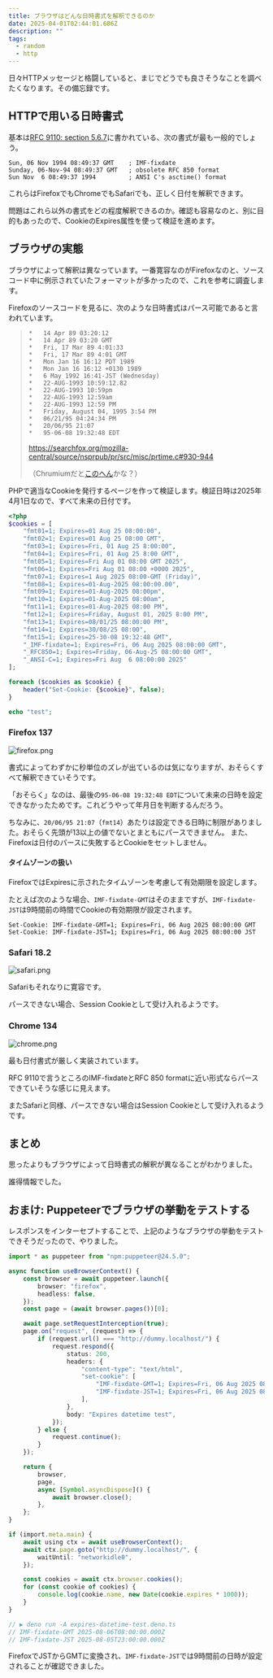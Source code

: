 ```yaml
---
title: ブラウザはどんな日時書式を解釈できるのか
date: 2025-04-01T02:44:01.686Z
description: ""
tags:
  - random
  - http
---
```


日々HTTPメッセージと格闘していると、まじでどうでも良さそうなことを調べたくなります。その備忘録です。

## HTTPで用いる日時書式

基本は[RFC 9110: section 5.6.7](https://www.rfc-editor.org/rfc/rfc9110.html#section-5.6.7)に書かれている、次の書式が最も一般的でしょう。

```plaintext
Sun, 06 Nov 1994 08:49:37 GMT    ; IMF-fixdate
Sunday, 06-Nov-94 08:49:37 GMT   ; obsolete RFC 850 format
Sun Nov  6 08:49:37 1994         ; ANSI C's asctime() format
```

これらはFirefoxでもChromeでもSafariでも、正しく日付を解釈できます。

問題はこれら以外の書式をどの程度解釈できるのか。確認も容易なのと、別に目的もあったので、CookieのExpires属性を使って検証を進めます。

## ブラウザの実態

ブラウザによって解釈は異なっています。一番寛容なのがFirefoxなのと、ソースコード中に例示されていたフォーマットが多かったので、これを参考に調査します。

Firefoxのソースコードを見るに、次のような日時書式はパース可能であると言われています。

> ```
> *   14 Apr 89 03:20:12
> *   14 Apr 89 03:20 GMT
> *   Fri, 17 Mar 89 4:01:33
> *   Fri, 17 Mar 89 4:01 GMT
> *   Mon Jan 16 16:12 PDT 1989
> *   Mon Jan 16 16:12 +0130 1989
> *   6 May 1992 16:41-JST (Wednesday)
> *   22-AUG-1993 10:59:12.82
> *   22-AUG-1993 10:59pm
> *   22-AUG-1993 12:59am
> *   22-AUG-1993 12:59 PM
> *   Friday, August 04, 1995 3:54 PM
> *   06/21/95 04:24:34 PM
> *   20/06/95 21:07
> *   95-06-08 19:32:48 EDT
> ```
>
> https://searchfox.org/mozilla-central/source/nsprpub/pr/src/misc/prtime.c#930-944
>
> （Chrumiumだと[このへん](https://source.chromium.org/chromium/chromium/src/+/main:net/cookies/cookie_util.cc;l=481)かな？）

PHPで適当なCookieを発行するページを作って検証します。検証日時は2025年4月1日なので、すべて未来の日付です。

```php
<?php
$cookies = [
    "fmt01=1; Expires=01 Aug 25 08:00:00",
    "fmt02=1; Expires=01 Aug 25 08:00 GMT",
    "fmt03=1; Expires=Fri, 01 Aug 25 8:00:00",
    "fmt04=1; Expires=Fri, 01 Aug 25 8:00 GMT",
    "fmt05=1; Expires=Fri Aug 01 08:00 GMT 2025",
    "fmt06=1; Expires=Fri Aug 01 08:00 +0000 2025",
    "fmt07=1; Expires=1 Aug 2025 08:00-GMT (Friday)",
    "fmt08=1; Expires=01-Aug-2025 08:00:00.00",
    "fmt09=1; Expires=01-Aug-2025 08:00pm",
    "fmt10=1; Expires=01-Aug-2025 08:00am",
    "fmt11=1; Expires=01-Aug-2025 08:00 PM",
    "fmt12=1; Expires=Friday, August 01, 2025 8:00 PM",
    "fmt13=1; Expires=08/01/25 08:00:00 PM",
    "fmt14=1; Expires=30/08/25 08:00",
    "fmt15=1; Expires=25-30-08 19:32:48 GMT",
    "_IMF-fixdate=1; Expires=Fri, 06 Aug 2025 08:00:00 GMT",
    "_RFC850=1; Expires=Friday, 06-Aug-25 08:00:00 GMT",
    "_ANSI-C=1; Expires=Fri Aug  6 08:00:00 2025"
];

foreach ($cookies as $cookie) {
    header("Set-Cookie: {$cookie}", false);
}

echo "test";
```

### Firefox 137

![firefox.png](firefox.png)

書式によってわずかに秒単位のズレが出ているのは気になりますが、おそらくすべて解釈できていそうです。

「おそらく」なのは、最後の`95-06-08 19:32:48 EDT`について未来の日時を設定できなかったためです。これどうやって年月日を判断するんだろう。

ちなみに、`20/06/95 21:07`（`fmt14`）あたりは設定できる日時に制限がありました。おそらく先頭が13以上の値でないとまともにパースできません。
また、Firefoxは日付のパースに失敗するとCookieをセットしません。

#### タイムゾーンの扱い

FirefoxではExpiresに示されたタイムゾーンを考慮して有効期限を設定します。

たとえば次のような場合、`IMF-fixdate-GMT`はそのままですが、`IMF-fixdate-JST`は9時間前の時間でCookieの有効期限が設定されます。

```http
Set-Cookie: IMF-fixdate-GMT=1; Expires=Fri, 06 Aug 2025 08:00:00 GMT
Set-Cookie: IMF-fixdate-JST=1; Expires=Fri, 06 Aug 2025 08:00:00 JST
```

### Safari 18.2

![safari.png](safari.png)

Safariもそれなりに寛容です。

パースできない場合、Session Cookieとして受け入れるようです。

### Chrome 134

![chrome.png](chrome.png)

最も日付書式が厳しく実装されています。

RFC 9110で言うところのIMF-fixdateとRFC 850 formatに近い形式ならパースできていそうな感じに見えます。

またSafariと同様、パースできない場合はSession Cookieとして受け入れるようです。

## まとめ

思ったよりもブラウザによって日時書式の解釈が異なることがわかりました。

誰得情報でした。

## おまけ: Puppeteerでブラウザの挙動をテストする

レスポンスをインターセプトすることで、上記のようなブラウザの挙動をテストできそうだったので、やりました。

```typescript
import * as puppeteer from "npm:puppeteer@24.5.0";

async function useBrowserContext() {
	const browser = await puppeteer.launch({
		browser: "firefox",
		headless: false,
	});
	const page = (await browser.pages())[0];

	await page.setRequestInterception(true);
	page.on("request", (request) => {
		if (request.url() === "http://dummy.localhost/") {
			request.respond({
				status: 200,
				headers: {
					"content-type": "text/html",
					"set-cookie": [
						"IMF-fixdate-GMT=1; Expires=Fri, 06 Aug 2025 08:00:00 GMT",
						"IMF-fixdate-JST=1; Expires=Fri, 06 Aug 2025 08:00:00 JST",
					],
				},
				body: "Expires datetime test",
			});
		} else {
			request.continue();
		}
	});

	return {
		browser,
		page,
		async [Symbol.asyncDispose]() {
			await browser.close();
		},
	};
}

if (import.meta.main) {
	await using ctx = await useBrowserContext();
	await ctx.page.goto("http://dummy.localhost/", {
		waitUntil: "networkidle0",
	});

	const cookies = await ctx.browser.cookies();
	for (const cookie of cookies) {
		console.log(cookie.name, new Date(cookie.expires * 1000));
	}
}

// ▶ deno run -A expires-datetime-test.deno.ts
// IMF-fixdate-GMT 2025-08-06T08:00:00.000Z
// IMF-fixdate-JST 2025-08-05T23:00:00.000Z
```

FirefoxでJSTからGMTに変換され、`IMF-fixdate-JST`では9時間前の日時が設定されることが確認できました。
